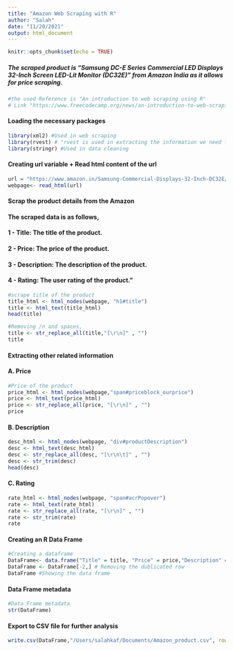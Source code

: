 ```yaml
---
title: "Amazon Web Scraping with R"
author: "Salah"
date: "11/20/2021"
output: html_document
---
```


```r
knitr::opts_chunk$set(echo = TRUE)
```
##### The scraped product is "Samsung DC-E Series Commercial LED Displays 32-Inch Screen LED-Lit Monitor (DC32E)" from Amazon India as it allows for price scraping.

```r
#the used Reference is "An introduction to web scraping using R"
# Link "https://www.freecodecamp.org/news/an-introduction-to-web-scraping-using-r-40284110c848/"

```

#### Loading the necessary packages
```r
library(xml2) #Used in web scraping
library(rvest) # "rvest is used in extracting the information we need from web pages."
library(stringr) #Used in data cleaning
```

#### Creating url variable + Read html content of the url
```r
url = "https://www.amazon.in/Samsung-Commercial-Displays-32-Inch-DC32E/dp/B01BJOF46K/ref=sr_1_3?keywords=samsung+tv+screen&qid=1637409358&s=electronics&sr=1-3"
webpage<- read_html(url)
```

#### Scrap the product details from the Amazon
#### The scraped data is as follows,
#### 1 - Title: The title of the product.
#### 2 - Price: The price of the product.
#### 3 - Description: The description of the product.
#### 4 - Rating: The user rating of the product."


```r
#scrape title of the product
title_html <- html_nodes(webpage, "h1#title")
title <- html_text(title_html)
head(title)
```
```r
#Removing /n and spaces,
title <- str_replace_all(title,"[\r\n]" , "")
title
```

#### Extracting other related information
#### A. Price
```r
#Price of the product
price_html <- html_nodes(webpage,"span#priceblock_ourprice")
price <- html_text(price_html)
price <- str_replace_all(price, "[\r\n]" , "")
price
```
#### B. Description
```r
desc_html <- html_nodes(webpage, "div#productDescription")
desc <- html_text(desc_html)
desc <- str_replace_all(desc, "[\r\n\t]" , "")
desc <- str_trim(desc)
head(desc)
```

#### C. Rating
```r
rate_html <- html_nodes(webpage, "span#acrPopover") 
rate <- html_text(rate_html)
rate <- str_replace_all(rate, "[\r\n]" , "")
rate <- str_trim(rate)
rate
```
#### Creating an R Data Frame

```r
#Creating a dataframe 
DataFrame<- data.frame("Title" = title, "Price" = price,"Description" = desc, "Rating" = rate)
DataFrame <- DataFrame[-2,] # Removing the dublicated row
DataFrame #Showing the data frame 

```

#### Data Frame metadata
```r
#Data Frame metadata
str(DataFrame)
```

#### Export to CSV file for further analysis
```r
write.csv(DataFrame,"/Users/salahkaf/Documents/Amazon_product.csv", row.names = FALSE)

```

